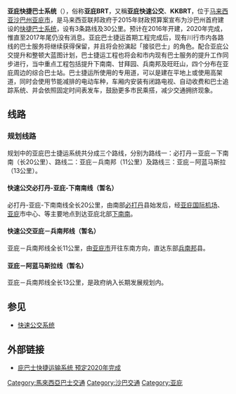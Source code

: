 {{Unreferenced|time=2015-12-30T07:12:33+00:00}}
{{future infrastructure}}
{{Infobox rail system-route
|rail_name=亚庇BRT (Kota Kinabalu BRT)
|name_bgcolor=
|banner_color=
|sec_banner_color=
|third_banner_color=
|logo_filename=
|image_width=
|logo_bgcolor=
|logo_note=
|code_name=
|locale={{MYS}}[[沙巴州|沙巴州]][[亚庇市|亚庇市]]<br>[[兵南邦|兵南邦]]、[[必打丹|必打丹]]
|service_type=[[巴士快速交通系统|巴士快速交通系统]]
|begin_operation=预计2020年
|end_operation=
|operation_note=
|system_length=44[[公里|公里]]（预计）
|length_in_operation=
|total_length=
|line_title=
|lines=
|stations=未知
|route_title=
|main_route=
|secondary_route=
|branch_route=
|main_stations=未知
|ridership=
|fleet_size=
|track_gauge=行驶公共汽车，无轨道，有专用车道
|operator= 国家基建
|franchise=
|hq=
|key_person=
}}

'''亚庇快捷巴士系统'''（{{lang-en|'''Kota Kinabalu Bus Rapid Transit'''}}），俗称'''亚庇BRT'''，又稱'''亚庇快速公交'''、'''KKBRT'''，位于[[马来西亚|马来西亚]][[沙巴州|沙巴州]][[亚庇市|亚庇市]]，是马来西亚联邦政府于2015年财政预算案宣布为沙巴州首府建设的[[快捷巴士系统|快捷巴士系统]]，设有3条路线及30公里。预计在2016年开建，2020年完成，惟直至2017年尾仍没有消息。亚庇巴士捷运首期工程完成后，现有川行市内各路线的巴士服务将继续获得保留，并且将会扮演起「接驳巴士」的角色。配合亚庇公交提升和整顿大蓝图计划，巴士捷运工程也将会和市内现有巴士服务的提升工作同步进行，当中重点工程包括提升下南南、甘拜园、兵南邦及旺旺山，四个分布在亚庇周边的综合巴士站。巴士捷运所使用的专用道，可以是建在平地上或使用高架道，同时会使用节能减排的电动车种，车厢内安装有闭路电视、自动收费和巴士追踪系统、并会依照固定时间表发车，鼓励更多市民乘搭，减少交通拥挤现象。

== 线路 ==
=== 规划线路 ===
规划中的亚庇巴士捷运系统共分成三个路线，分别为路线一：必打丹－亚庇－下南南（长20公里）、路线二：亚庇－兵南邦（11公里）及路线三：亚庇－阿蓝马斯拉（13公里）。

==== 快速公交必打丹-亚庇-下南南线（暂名） ====
必打丹-亚庇-下南南线全长20公里，由南部[[必打丹|必打丹]]县始发后，经[[亚庇国际机场|亚庇国际机场]]、[[亚庇|亚庇]]市中心、等主要地点到达亚庇北部[[下南南|下南南]]。

==== 快速公交亚庇－兵南邦线（暂名） ====
亚庇－兵南邦线全长11公里，由[[亚庇市|亚庇市]]开往东南方向，直达东部[[兵南邦|兵南邦]]县。

==== 亚庇－阿蓝马斯拉线（暂名） ====
亚庇－兵南邦线全长13公里，是政府纳入长期发展规划内。

== 参见 ==
*[[快速公交系统|快速公交系统]]

== 外部链接 ==
* [http://www.news.seehua.com/耗资10亿 庇巴士快捷运输系统 预定2020年完成]{{dead link|date=2017年11月 |bot=InternetArchiveBot |fix-attempted=yes }}

{{马来西亚快捷巴士系统}}
[[Category:馬來西亞巴士交通|Category:馬來西亞巴士交通]]
[[Category:沙巴交通|Category:沙巴交通]]
[[Category:亚庇|Category:亚庇]]